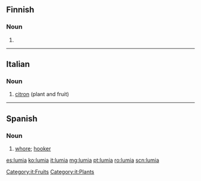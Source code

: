 ==Finnish==

===Noun===
{{head|fi}}

# {{fi-form of|type=noun|case=partitive|pl=plural|lumi}}

----

==Italian==

===Noun===
{{it-noun|f}}

# [[citron]] (plant and fruit)

[[Category:it:Fruits]]
[[Category:it:Plants]]

----

==Spanish==

===Noun===
{{es-noun|f}}

# [[whore]]; [[hooker]]

[[es:lumia]]
[[ko:lumia]]
[[it:lumia]]
[[mg:lumia]]
[[pt:lumia]]
[[ro:lumia]]
[[scn:lumia]]